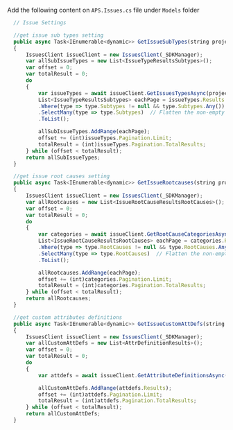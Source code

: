 Add the following content on `APS.Issues.cs` file under `Models` folder
```js title="Models/APS.Issues.cs"
  // Issue Settings

  //get issue sub types setting
  public async Task<IEnumerable<dynamic>> GetIssueSubTypes(string projectId, Tokens tokens)
  {
      IssuesClient issueClient = new IssuesClient(_SDKManager);
      var allSubIssueTypes = new List<IssueTypeResultsSubtypes>();
      var offset = 0;
      var totalResult = 0;
      do
      {
          var issueTypes = await issueClient.GetIssuesTypesAsync(projectId, accessToken: tokens.InternalToken, include: "subtypes",offset:offset);
          List<IssueTypeResultsSubtypes> eachPage = issueTypes.Results
          .Where(type => type.Subtypes != null && type.Subtypes.Any()) // Skip type with empty subtypes
          .SelectMany(type => type.Subtypes)  // Flatten the non-empty subtypes lists
          .ToList();

          allSubIssueTypes.AddRange(eachPage);
          offset += (int)issueTypes.Pagination.Limit;
          totalResult = (int)issueTypes.Pagination.TotalResults;
      } while (offset < totalResult);
      return allSubIssueTypes;
  }

  //get issue root causes setting
  public async Task<IEnumerable<dynamic>> GetIssueRootcauses(string projectId, Tokens tokens)
  {
      IssuesClient issueClient = new IssuesClient(_SDKManager);
      var allRootcauses = new List<IssueRootCauseResultsRootCauses>();
      var offset = 0;
      var totalResult = 0;
      do
      {
          var categories = await issueClient.GetRootCauseCategoriesAsync(projectId, accessToken: tokens.InternalToken, include: "rootcauses",offset:offset);
          List<IssueRootCauseResultsRootCauses> eachPage = categories.Results
          .Where(type => type.RootCauses != null && type.RootCauses.Any()) // Skip categories with empty rootcasues lists
          .SelectMany(type => type.RootCauses)  // Flatten the non-empty rootcasues lists
          .ToList();

          allRootcauses.AddRange(eachPage);
          offset += (int)categories.Pagination.Limit;
          totalResult = (int)categories.Pagination.TotalResults;
      } while (offset < totalResult);
      return allRootcauses;
  }

  //get custom attributes definitions
  public async Task<IEnumerable<dynamic>> GetIssueCustomAttDefs(string projectId, Tokens tokens)
  {
      IssuesClient issueClient = new IssuesClient(_SDKManager);
      var allCustomAttDefs = new List<AttrDefinitionResults>();
      var offset = 0;
      var totalResult = 0;
      do
      {
          var attdefs = await issueClient.GetAttributeDefinitionsAsync(projectId, accessToken: tokens.InternalToken,offset:offset);

          allCustomAttDefs.AddRange(attdefs.Results);
          offset += (int)attdefs.Pagination.Limit;
          totalResult = (int)attdefs.Pagination.TotalResults;
      } while (offset < totalResult);
      return allCustomAttDefs;
  }
```

